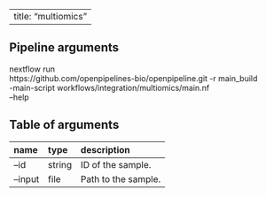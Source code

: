 
---
title: "multiomics"
---

## Pipeline arguments

nextflow run \
https://github.com/openpipelines-bio/openpipeline.git -r main_build \
-main-script workflows/integration/multiomics/main.nf \
--help

## Table of arguments

| name    | type   | description         |
|:--------|:-------|:--------------------|
| --id    | string | ID of the sample.   |
| --input | file   | Path to the sample. |